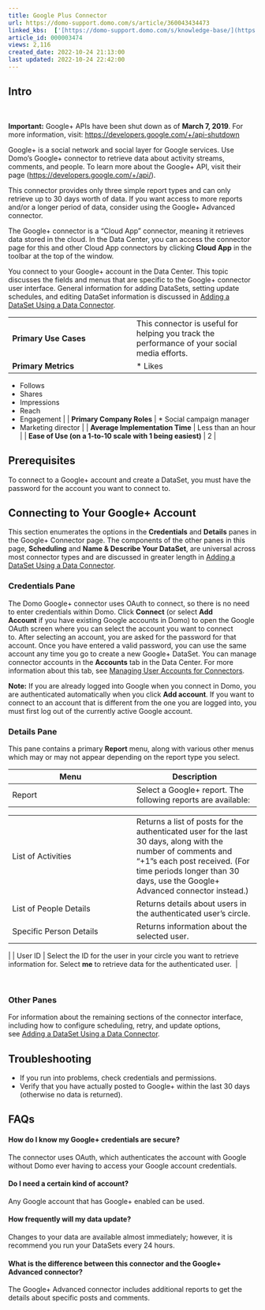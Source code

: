 ```yaml
---
title: Google Plus Connector
url: https://domo-support.domo.com/s/article/360043434473
linked_kbs:  ['[https://domo-support.domo.com/s/knowledge-base/](https://domo-support.domo.com/s/knowledge-base/)', '[https://domo-support.domo.com/s/](https://domo-support.domo.com/s/)', '[https://domo-support.domo.com/s/topic/0TO5w000000ZammGAC](https://domo-support.domo.com/s/topic/0TO5w000000ZammGAC)', '[https://domo-support.domo.com/s/topic/0TO5w000000ZanLGAS](https://domo-support.domo.com/s/topic/0TO5w000000ZanLGAS)', '[https://domo-support.domo.com/s/topic/0TO5w000000ZaoQGAS](https://domo-support.domo.com/s/topic/0TO5w000000ZaoQGAS)', '[https://domo-support.domo.com/s/article/360042926274](https://domo-support.domo.com/s/article/360042926274)', '[https://domo-support.domo.com/s/article/360042926054](https://domo-support.domo.com/s/article/360042926054)', '[https://domo-support.domo.com/s/article/360043434473](https://domo-support.domo.com/s/article/360043434473)', '[https://domo-support.domo.com/s/topic/0TO5w000000ZaoQGAS/api-connectors](https://domo-support.domo.com/s/topic/0TO5w000000ZaoQGAS/api-connectors)', '[https://domo-support.domo.com/s/article/360043429933](https://domo-support.domo.com/s/article/360043429933)', '[https://domo-support.domo.com/s/article/360043429953](https://domo-support.domo.com/s/article/360043429953)', '[https://domo-support.domo.com/s/article/360042925494](https://domo-support.domo.com/s/article/360042925494)', '[https://domo-support.domo.com/s/article/360043429913](https://domo-support.domo.com/s/article/360043429913)', '[https://domo-support.domo.com/s/article/4408174643607](https://domo-support.domo.com/s/article/4408174643607)', '[https://domo-support.domo.com/s/login/](https://domo-support.domo.com/s/login/)']
article_id: 000003474
views: 2,116
created_date: 2022-10-24 21:13:00
last updated: 2022-10-24 22:42:00
---
```





Intro
------


 







**Important:** Google+ APIs have been shut down as of **March 7, 2019**. For more information, visit: <https://developers.google.com/+/api-shutdown>




Google+ is a social network and social layer for Google services. Use Domo's Google+ connector to retrieve data about activity streams, comments, and people. To learn more about the Google+ API, visit their page (<https://developers.google.com/+/api/>).


This connector provides only three simple report types and can only retrieve up to 30 days worth of data. If you want access to more reports and/or a longer period of data, consider using the Google+ Advanced connector.


The Google+ connector is a "Cloud App" connector, meaning it retrieves data stored in the cloud. In the Data Center, you can access the connector page for this and other Cloud App connectors by clicking **Cloud App** in the toolbar at the top of the window.


You connect to your Google+ account in the Data Center. This topic discusses the fields and menus that are specific to the Google+ connector user interface. General information for adding DataSets, setting update schedules, and editing DataSet information is discussed in [Adding a DataSet Using a Data Connector](/s/article/360042926274 "Adding a DataSet Using a Data Connector").




|  |  |
| --- | --- |
| **Primary Use Cases** | This connector is useful for helping you track the performance of your social media efforts. |
| **Primary Metrics** | * Likes
* Follows
* Shares
* Impressions
* Reach
* Engagement
 |
| **Primary Company Roles** | * Social campaign manager
* Marketing director
 |
| **Average Implementation Time** | Less than an hour |
| **Ease of Use (on a 1-to-10 scale with 1 being easiest)** | 2 |


Prerequisites
-------------


To connect to a Google+ account and create a DataSet, you must have the password for the account you want to connect to.  


Connecting to Your Google+ Account
----------------------------------


This section enumerates the options in the **Credentials** and **Details** panes in the Google+ Connector page. The components of the other panes in this page, **Scheduling** and **Name & Describe Your DataSet**, are universal across most connector types and are discussed in greater length in [Adding a DataSet Using a Data Connector](/s/article/360042926274 "Adding a DataSet Using a Data Connector").


### Credentials Pane


The Domo Google+ connector uses OAuth to connect, so there is no need to enter credentials within Domo. Click **Connect** (or select **Add Account** if you have existing Google accounts in Domo) to open the Google OAuth screen where you can select the account you want to connect to. After selecting an account, you are asked for the password for that account. Once you have entered a valid password, you can use the same account any time you go to create a new Google+ DataSet. You can manage connector accounts in the **Accounts** tab in the Data Center. For more information about this tab, see [Managing User Accounts for Connectors](/s/article/360042926054 "Managing User Accounts for Connectors").




 


**Note:** If you are already logged into Google when you connect in Domo, you are authenticated automatically when you click **Add account**. If you want to connect to an account that is different from the one you are logged into, you must first log out of the currently active Google account.



### Details Pane


This pane contains a primary **Report** menu, along with various other menus which may or may not appear depending on the report type you select.




| Menu | Description |
| --- | --- |
| Report | Select a Google+ report. The following reports are available:

|  |  |
| --- | --- |
| List of Activities | Returns a list of posts for the authenticated user for the last 30 days, along with the number of comments and "+1"s each post received. (For time periods longer than 30 days, use the Google+ Advanced connector instead.) |
| List of People Details | Returns details about users in the authenticated user's circle. |
| Specific Person Details | Returns information about the selected user. |

 |
| User ID | Select the ID for the user in your circle you want to retrieve information for. Select **me** to retrieve data for the authenticated user.  |


 


### Other Panes


For information about the remaining sections of the connector interface, including how to configure scheduling, retry, and update options, see [Adding a DataSet Using a Data Connector](/s/article/360042926274).


Troubleshooting
---------------


* If you run into problems, check credentials and permissions.
* Verify that you have actually posted to Google+ within the last 30 days (otherwise no data is returned).


FAQs
----


#### How do I know my Google+ credentials are secure?


The connector uses OAuth, which authenticates the account with Google without Domo ever having to access your Google account credentials.


#### Do I need a certain kind of account?


Any Google account that has Google+ enabled can be used.


#### How frequently will my data update?


Changes to your data are available almost immediately; however, it is recommend you run your DataSets every 24 hours. 


#### What is the difference between this connector and the Google+ Advanced connector?


The Google+ Advanced connector includes additional reports to get the details about specific posts and comments. 

